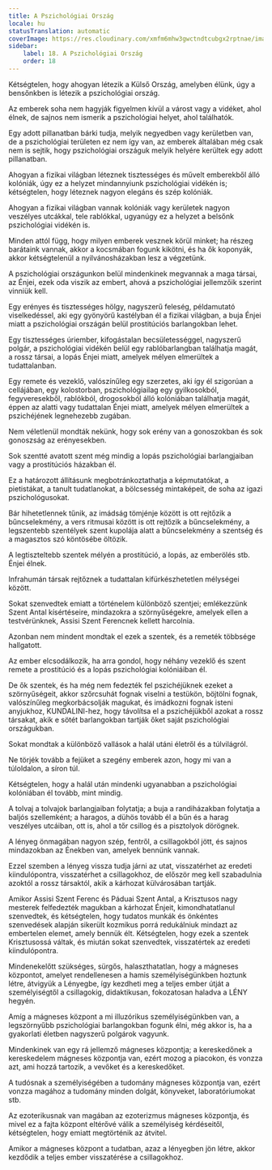 ```yaml
---
title: A Pszichológiai Ország
locale: hu
statusTranslation: automatic
coverImage: https://res.cloudinary.com/xmfm6mhw3gwctndtcubgx2rptnae/image/upload/v1741354419/small_cover_la_gran_rebelion_28716e29d2.webp
sidebar:
    label: 18. A Pszichológiai Ország
    order: 18
---
```

Kétségtelen, hogy ahogyan létezik a Külső Ország, amelyben élünk, úgy a bensőnkben is létezik a pszichológiai ország.

Az emberek soha nem hagyják figyelmen kívül a várost vagy a vidéket, ahol élnek, de sajnos nem ismerik a pszichológiai helyet, ahol találhatók.

Egy adott pillanatban bárki tudja, melyik negyedben vagy kerületben van, de a pszichológiai területen ez nem így van, az emberek általában még csak nem is sejtik, hogy pszichológiai országuk melyik helyére kerültek egy adott pillanatban.

Ahogyan a fizikai világban léteznek tisztességes és művelt emberekből álló kolóniák, úgy ez a helyzet mindannyiunk pszichológiai vidékén is; kétségtelen, hogy léteznek nagyon elegáns és szép kolóniák.

Ahogyan a fizikai világban vannak kolóniák vagy kerületek nagyon veszélyes utcákkal, tele rablókkal, ugyanúgy ez a helyzet a belsőnk pszichológiai vidékén is.

Minden attól függ, hogy milyen emberek vesznek körül minket; ha részeg barátaink vannak, akkor a kocsmában fogunk kikötni, és ha ők koponyák, akkor kétségtelenül a nyilvánosházakban lesz a végzetünk.

A pszichológiai országunkon belül mindenkinek megvannak a maga társai, az Énjei, ezek oda viszik az embert, ahová a pszichológiai jellemzőik szerint vinniük kell.

Egy erényes és tisztességes hölgy, nagyszerű feleség, példamutató viselkedéssel, aki egy gyönyörű kastélyban él a fizikai világban, a buja Énjei miatt a pszichológiai országán belül prostitúciós barlangokban lehet.

Egy tisztességes úriember, kifogástalan becsületességgel, nagyszerű polgár, a pszichológiai vidékén belül egy rablóbarlangban találhatja magát, a rossz társai, a lopás Énjei miatt, amelyek mélyen elmerültek a tudattalanban.

Egy remete és vezeklő, valószínűleg egy szerzetes, aki így él szigorúan a cellájában, egy kolostorban, pszichológiailag egy gyilkosokból, fegyveresekből, rablókból, drogosokból álló kolóniában találhatja magát, éppen az alatti vagy tudattalan Énjei miatt, amelyek mélyen elmerültek a pszichéjének legnehezebb zugában.

Nem véletlenül mondták nekünk, hogy sok erény van a gonoszokban és sok gonoszság az erényesekben.

Sok szentté avatott szent még mindig a lopás pszichológiai barlangjaiban vagy a prostitúciós házakban él.

Ez a határozott állításunk megbotránkoztathatja a képmutatókat, a pietistákat, a tanult tudatlanokat, a bölcsesség mintaképeit, de soha az igazi pszichológusokat.

Bár hihetetlennek tűnik, az imádság tömjénje között is ott rejtőzik a bűncselekmény, a vers ritmusai között is ott rejtőzik a bűncselekmény, a legszentebb szentélyek szent kupolája alatt a bűncselekmény a szentség és a magasztos szó köntösébe öltözik.

A legtiszteltebb szentek mélyén a prostitúció, a lopás, az emberölés stb. Énjei élnek.

Infrahumán társak rejtőznek a tudattalan kifürkészhetetlen mélységei között.

Sokat szenvedtek emiatt a történelem különböző szentjei; emlékezzünk Szent Antal kísértéseire, mindazokra a szörnyűségekre, amelyek ellen a testvérünknek, Assisi Szent Ferencnek kellett harcolnia.

Azonban nem mindent mondtak el ezek a szentek, és a remeték többsége hallgatott.

Az ember elcsodálkozik, ha arra gondol, hogy néhány vezeklő és szent remete a prostitúció és a lopás pszichológiai kolóniáiban él.

De ők szentek, és ha még nem fedezték fel pszichéjüknek ezeket a szörnyűségeit, akkor szőrcsuhát fognak viselni a testükön, böjtölni fognak, valószínűleg megkorbácsolják magukat, és imádkozni fognak isteni anyjukhoz, KUNDALINI-hez, hogy távolítsa el a pszichéjükből azokat a rossz társakat, akik e sötét barlangokban tartják őket saját pszichológiai országukban.

Sokat mondtak a különböző vallások a halál utáni életről és a túlvilágról.

Ne törjék tovább a fejüket a szegény emberek azon, hogy mi van a túloldalon, a síron túl.

Kétségtelen, hogy a halál után mindenki ugyanabban a pszichológiai kolóniában él tovább, mint mindig.

A tolvaj a tolvajok barlangjaiban folytatja; a buja a randiházakban folytatja a baljós szellemként; a haragos, a dühös tovább él a bűn és a harag veszélyes utcáiban, ott is, ahol a tőr csillog és a pisztolyok dörögnek.

A lényeg önmagában nagyon szép, fentről, a csillagokból jött, és sajnos mindazokban az Énekben van, amelyek bennünk vannak.

Ezzel szemben a lényeg vissza tudja járni az utat, visszatérhet az eredeti kiindulópontra, visszatérhet a csillagokhoz, de először meg kell szabadulnia azoktól a rossz társaktól, akik a kárhozat külvárosában tartják.

Amikor Assisi Szent Ferenc és Páduai Szent Antal, a Krisztusos nagy mesterek felfedezték magukban a kárhozat Énjeit, kimondhatatlanul szenvedtek, és kétségtelen, hogy tudatos munkák és önkéntes szenvedések alapján sikerült kozmikus porrá redukálniuk mindazt az embertelen elemet, amely bennük élt. Kétségtelen, hogy ezek a szentek Krisztusossá váltak, és miután sokat szenvedtek, visszatértek az eredeti kiindulópontra.

Mindenekelőtt szükséges, sürgős, halaszthatatlan, hogy a mágneses központot, amelyet rendellenesen a hamis személyiségünkben hoztunk létre, átvigyük a Lényegbe, így kezdheti meg a teljes ember útját a személyiségtől a csillagokig, didaktikusan, fokozatosan haladva a LÉNY hegyén.

Amíg a mágneses központ a mi illuzórikus személyiségünkben van, a legszörnyűbb pszichológiai barlangokban fogunk élni, még akkor is, ha a gyakorlati életben nagyszerű polgárok vagyunk.

Mindenkinek van egy rá jellemző mágneses központja; a kereskedőnek a kereskedelem mágneses központja van, ezért mozog a piacokon, és vonzza azt, ami hozzá tartozik, a vevőket és a kereskedőket.

A tudósnak a személyiségében a tudomány mágneses központja van, ezért vonzza magához a tudomány minden dolgát, könyveket, laboratóriumokat stb.

Az ezoterikusnak van magában az ezoterizmus mágneses központja, és mivel ez a fajta központ eltérővé válik a személyiség kérdéseitől, kétségtelen, hogy emiatt megtörténik az átvitel.

Amikor a mágneses központ a tudatban, azaz a lényegben jön létre, akkor kezdődik a teljes ember visszatérése a csillagokhoz.

